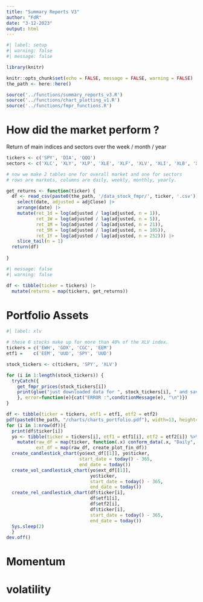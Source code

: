 ```yaml
---
title: "Summary Reports V3"
author: "FdR"
date: "3-12-2023"
output: html
---
```


```r
#| label: setup
#| warning: false
#| message: false

library(knitr)

knitr::opts_chunk$set(echo = FALSE, message = FALSE, warning = FALSE)
the_path <- here::here()

source('../functions/summary_reports_v3.R')
source('../functions/chart_plotting_v1.R')
source('../functions/fmpr_functions.R')
```

# How did the market perform ? 

Return of main indices and sectors over the week / month / year
```r
tickers <- c('SPY', 'DIA', 'QQQ')
sectors <- c('XLC', 'XLY', 'XLP', 'XLE', 'XLF', 'XLV', 'XLI', 'XLB', 'XLRE', 'XLK', 'XLU')

# now we make 2 tables one for overall market and one for sectors
# rows are markets, columns are daily, weekly, monthly, yearly. 

get_returns <- function(ticker) { 
  df <- read_csv(paste0(the_path, '/data_stock_fmpr/', ticker, '.csv')) |> 
    select(date, adjusted = adjClose) |> 
    arrange(date) |> 
    mutate(ret_1d = log(adjusted / lag(adjusted, n = 1)), 
           ret_1W = log(adjusted / lag(adjusted, n = 5)), 
           ret_1M = log(adjusted / lag(adjusted, n = 21)), 
           ret_5M = log(adjusted / lag(adjusted, n = 105)), 
           ret_1Y = log(adjusted / lag(adjusted, n = 252))) |> 
    slice_tail(n = 1)
  return(df)
  
}


```


```r
#| message: false
#| warning: false

df <- tibble(ticker = tickers) |> 
  mutate(returns = map(tickers, get_returns))
```


# Portfolio Assets 

```r
#| label: xlv

# these 6 stocks make up for more than 40% of the XLV index. 
tickers = c('EWH', 'GDX', 'CGC', 'EEM') 
etf1 =    c('EEM', 'UUD', 'SPY', 'UUD')

stock_tickers <- c(tickers, 'SPY', 'XLV')

for (i in 1:length(stock_tickers)) { 
  tryCatch({ 
    get_fmpr_prices(stock_tickers[i])
    print(glue("just downloaded data for ", stock_tickers[i], " and saved it."))
    }, error=function(e){cat("ERROR :",conditionMessage(e), "\n")})
}

df <- tibble(ticker = tickers, etf1 = etf1, etf2 = etf2) 
pdf(paste0(the_path, "/charts/charts_portfolio.pdf"), width=13, height=8, onefile = TRUE)
for (i in 1:nrow(df)){ 
  print(df$ticker[i])
  yo <- tibble(ticker = tickers[i], etf1 = etf1[i], etf2 = etf2[i]) %>% 
    mutate(raw_df = map(ticker, function(.x) conform_data(.x, "Daily", "fmpr")), 
           ext_df = map(raw_df, create_plot_fin_df))
  create_candlestick_chart(yo$ext_df[[1]], yo$ticker, 
                           start_date = today() - 365, 
                           end_date = today())
  create_vol_candlestick_chart(yo$ext_df[[1]], 
                               yo$ticker, 
                               start_date = today() - 365, 
                               end_date = today())
  create_rel_candlestick_chart(df$ticker[i], 
                               df$etf1[i], 
                               df$etf2[i], 
                               df$ticker[i], 
                               start_date = today() - 365, 
                               end_date = today())  
  Sys.sleep(2)
  }
dev.off()

```

# Momentum


# volatility 

